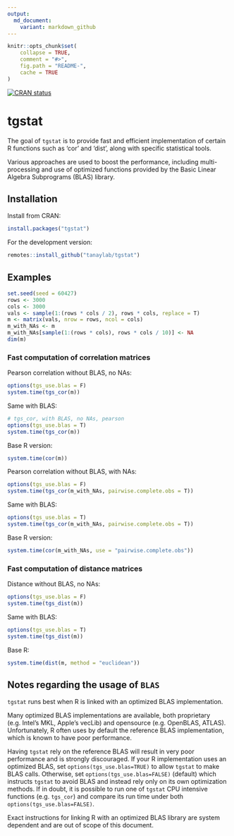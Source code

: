 ```yaml
---
output:
  md_document:
    variant: markdown_github
---
```


```r
knitr::opts_chunk$set(
    collapse = TRUE,
    comment = "#>",
    fig.path = "README-",
    cache = TRUE
)
```
<!-- badges: start -->
[![CRAN status](https://www.r-pkg.org/badges/version/tgstat)](https://CRAN.R-project.org/package=tgstat)
<!-- badges: end -->

# tgstat

The goal of `tgstat` is to provide fast and efficient implementation of certain R functions
such as 'cor' and 'dist', along with specific statistical tools.

Various approaches are used to boost the performance, including multi-processing and use of
optimized functions provided by the Basic Linear Algebra Subprograms (BLAS) library.

## Installation

Install from CRAN: 

```r
install.packages("tgstat")
```

For the development version:

```r
remotes::install_github("tanaylab/tgstat")
```

## Examples

```r
set.seed(seed = 60427)
rows <- 3000
cols <- 3000
vals <- sample(1:(rows * cols / 2), rows * cols, replace = T)
m <- matrix(vals, nrow = rows, ncol = cols)
m_with_NAs <- m
m_with_NAs[sample(1:(rows * cols), rows * cols / 10)] <- NA
dim(m)
```

### Fast computation of correlation matrices

Pearson correlation without BLAS, no NAs:
 
```r
options(tgs_use.blas = F)
system.time(tgs_cor(m))
```

Same with BLAS:
 
```r
# tgs_cor, with BLAS, no NAs, pearson
options(tgs_use.blas = T)
system.time(tgs_cor(m))
```

Base R version:

```r
system.time(cor(m))
```

Pearson correlation without BLAS, with NAs:
 
```r
options(tgs_use.blas = F)
system.time(tgs_cor(m_with_NAs, pairwise.complete.obs = T))
```

Same with BLAS:
 
```r
options(tgs_use.blas = T)
system.time(tgs_cor(m_with_NAs, pairwise.complete.obs = T))
```

Base R version:

```r
system.time(cor(m_with_NAs, use = "pairwise.complete.obs"))
```

### Fast computation of distance matrices

Distance without BLAS, no NAs:

```r
options(tgs_use.blas = F)
system.time(tgs_dist(m))
```

Same with BLAS:

```r
options(tgs_use.blas = T)
system.time(tgs_dist(m))
```

Base R:

```r
system.time(dist(m, method = "euclidean"))
```

## Notes regarding the usage of `BLAS`

`tgstat` runs best when R is linked with an optimized BLAS implementation.

Many optimized BLAS implementations are available, both proprietary (e.g. Intel's MKL,
Apple's vecLib) and opensource (e.g. OpenBLAS, ATLAS). Unfortunately, R often uses by default
the reference BLAS implementation, which is known to have poor performance.

Having `tgstat` rely on the reference BLAS will result in very poor performance and is strongly
discouraged. If your R implementation uses an optimized BLAS, set `options(tgs_use.blas=TRUE)`
to allow `tgstat` to make BLAS calls. Otherwise, set `options(tgs_use.blas=FALSE)` (default)
which instructs `tgstat` to avoid BLAS and instead rely only on its own optimization methods.
If in doubt, it is possible to run one of `tgstat` CPU intensive functions (e.g. `tgs_cor`) and
compare its run time under both `options(tgs_use.blas=FALSE)`.

Exact instructions for linking R with an optimized BLAS library are system dependent and are out
of scope of this document.
